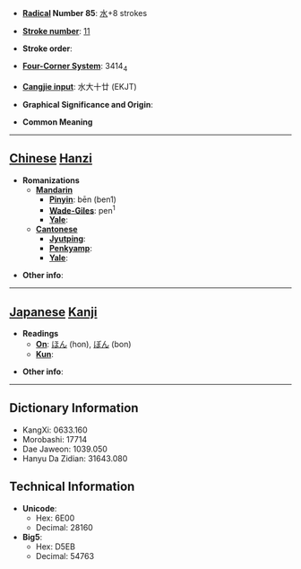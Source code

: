 * '''[[Wiktionary:Chinese radical index| Radical]] Number 85''': [[Wiktionary:Chinese radical index 水|水]]+8 strokes

* '''[[Wiktionary:Chinese total strokes index|Stroke number]]''': [[Wiktionary:Chinese total strokes index 11|11]]

* '''Stroke order''': 

* '''[[Wiktionary:Chinese four corner index|Four-Corner System]]''': 3414<sub>4</sub>

* '''[[Wiktionary:Chinese Cangjie index|Cangjie input]]''': 水大十廿 (EKJT)

* '''Graphical Significance and Origin''': 

* '''Common Meaning'''

----

== [[Chinese]] [[Hanzi]] ==

* '''Romanizations'''
** '''[[Mandarin]]'''
*** '''[[Pinyin]]''': bēn (ben1)
*** '''[[Wade-Giles]]''': pen<sup>1</sup>
*** '''[[Yale]]''': 
** '''[[Cantonese]]'''
*** '''[[Jyutping]]''':
*** '''[[Penkyamp]]''': 
*** '''[[Yale]]''': 

* '''Other info''': 

----

== [[Japanese]] [[Kanji]] ==

* '''Readings'''
** '''[[On]]''': [[ほん]] (hon), [[ぼん]] (bon)
** '''[[Kun]]''': 

* '''Other info''':  

----

== Dictionary Information ==

* KangXi: 0633.160
* Morobashi: 17714
* Dae Jaweon: 1039.050
* Hanyu Da Zidian: 31643.080

== Technical Information ==

* '''Unicode''':
** Hex: 6E00
** Decimal: 28160
* '''Big5''':
** Hex: D5EB
** Decimal: 54763